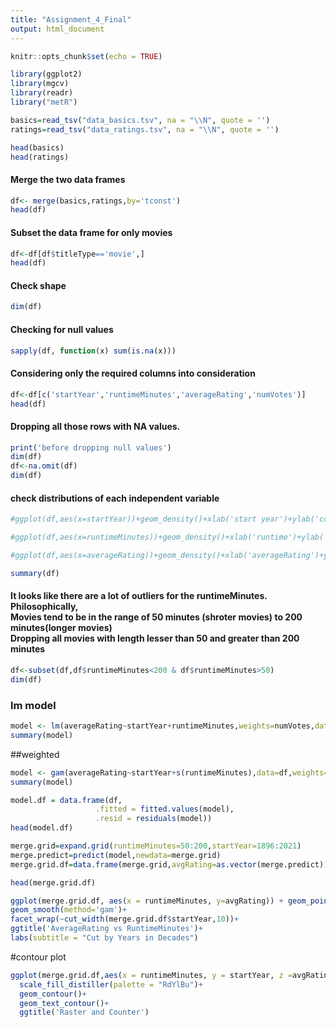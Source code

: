 ---
title: "Assignment_4_Final"
output: html_document
---

```{r setup, include=FALSE}
knitr::opts_chunk$set(echo = TRUE)
```

```{r}
library(ggplot2)
library(mgcv)
library(readr)
library("metR")
```


```{r}
basics=read_tsv("data_basics.tsv", na = "\\N", quote = '')
ratings=read_tsv("data_ratings.tsv", na = "\\N", quote = '')
```

```{r}
head(basics)
head(ratings)
```

#### Merge the two data frames
```{r}
df<- merge(basics,ratings,by='tconst')
head(df)
```


#### Subset the data frame for only movies
```{r}
df<-df[df$titleType=='movie',]
head(df)
```

#### Check shape 
```{r}
dim(df)
```

#### Checking for null values
```{r}
sapply(df, function(x) sum(is.na(x)))
```


#### Considering only the required columns into consideration
```{r}
df<-df[c('startYear','runtimeMinutes','averageRating','numVotes')]
head(df)
```

#### Dropping all those rows with NA values.
```{r}
print('before dropping null values')
dim(df)
df<-na.omit(df)
dim(df)
```

#### check distributions of each independent variable
```{r}
#ggplot(df,aes(x=startYear))+geom_density()+xlab('start year')+ylab('count')+ggtitle('Year distribution')

#ggplot(df,aes(x=runtimeMinutes))+geom_density()+xlab('runtime')+ylab('Count')+xlim(50,200)+ggtitle('runtime distribution')

#ggplot(df,aes(x=averageRating))+geom_density()+xlab('averageRating')+ylab('count')+ggtitle('averageRating distribution')

```

```{r}
summary(df)
```

#### It looks like there are a lot of outliers for the runtimeMinutes. Philosophically,<br>Movies tend to be in the range of 50 minutes (shroter movies) to 200 minutes(longer movies)<br>Dropping all movies with length lesser than 50 and greater than 200 minutes
```{r}
df<-subset(df,df$runtimeMinutes<200 & df$runtimeMinutes>50)
dim(df)
```



### lm model
```{r}
model <- lm(averageRating~startYear+runtimeMinutes,weights=numVotes,data=df)
summary(model)
```

##weighted
```{r}
model <- gam(averageRating~startYear+s(runtimeMinutes),data=df,weights=numVotes,method='REML')
summary(model)
```


```{r}
model.df = data.frame(df,
                   .fitted = fitted.values(model),
                   .resid = residuals(model))
head(model.df)
```

```{r}
merge.grid=expand.grid(runtimeMinutes=50:200,startYear=1896:2021)
merge.predict=predict(model,newdata=merge.grid)
merge.grid.df=data.frame(merge.grid,avgRating=as.vector(merge.predict))
```


```{r}
head(merge.grid.df)
```

```{r}
ggplot(merge.grid.df, aes(x = runtimeMinutes, y=avgRating)) + geom_point()+
geom_smooth(method='gam')+
facet_wrap(~cut_width(merge.grid.df$startYear,10))+
ggtitle('AverageRating vs RuntimeMinutes')+
labs(subtitle = "Cut by Years in Decades")
```

#contour plot
```{r,fig.height=7,fig.width=12}
ggplot(merge.grid.df,aes(x = runtimeMinutes, y = startYear, z =avgRating,fill=avgRating))+geom_raster()+
  scale_fill_distiller(palette = "RdYlBu")+ 
  geom_contour()+
  geom_text_contour()+
  ggtitle('Raster and Counter')
```
